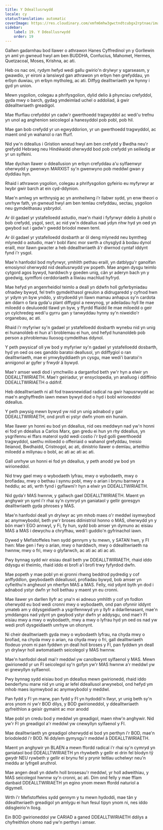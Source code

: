 ```yaml
---
title: Y Ddeallusrwydd
locale: cy
statusTranslation: automatic
coverImage: https://res.cloudinary.com/xmfm6mhw3gwctndtcubgx2rptnae/image/upload/v1740337243/small_cover_educacion_fundamental_a051170f1c.webp
sidebar:
    label: 19. Y Ddeallusrwydd
    order: 19
---
```

Gallwn gadarnhau bod llawer o athrawon Hanes Cyffredinol yn y Gorllewin yn aml yn gwneud hwyl am ben BUDDHA, Confucius, Mahomet, Hermes, Quetzacoal, Moses, Krishna, ac ati.

Heb os nac oni, rydym hefyd wedi gallu gwirio'n drylwyr y sgarseasm, y gwawdio, yr eironi a lansiwyd gan athrawon yn erbyn hen grefyddau, yn erbyn duwiau, yn erbyn mytholeg, ac ati. Diffyg dealltwriaeth yw hynny i gyd yn union.

Mewn ysgolion, colegau a phrifysgolion, dylid delio â phynciau crefyddol, gyda mwy o barch, gydag ymdeimlad uchel o addoliad, â gwir ddealltwriaeth greadigol.

Mae ffurfiau crefyddol yn cadw'r gwerthoedd tragwyddol ac wedi'u trefnu yn unol ag anghenion seicolegol a hanesyddol pob pobl, pob hil.

Mae gan bob crefydd yr un egwyddorion, yr un gwerthoedd tragwyddol, ac maent ond yn wahanol o ran ffurf.

Nid yw'n ddeallus i Gristion wneud hwyl am ben crefydd y Bwdha neu'r grefydd Hebraeg neu Hindŵaidd oherwydd bod pob crefydd yn seiliedig ar yr un sylfeini.

Mae dychan llawer o ddeallusion yn erbyn crefyddau a'u sylfaenwyr oherwydd y gwenwyn MARXIST sy'n gwenwyno pob meddwl gwan y dyddiau hyn.

Rhaid i athrawon ysgolion, colegau a phrifysgolion gyfeirio eu myfyrwyr ar lwybr gwir barch at ein cyd-ddynion.

Mae'n amlwg yn wrthnysig ac yn annheilwng i'r llabwr sydd, yn enw theori o unrhyw fath, yn gwneud hwyl am ben temlau crefyddau, sectau, ysgolion neu gymdeithasau ysbrydol.

Ar ôl gadael yr ystafelloedd astudio, mae'n rhaid i fyfyrwyr ddelio â phobl o bob crefydd, ysgol, sect, ac nid yw'n ddeallus nad ydyn nhw hyd yn oed yn gwybod sut i gadw'r gwedd briodol mewn teml.

Ar ôl gadael yr ystafelloedd dosbarth ar ôl deng mlynedd neu bymtheg mlynedd o astudio, mae'r bobl ifanc mor swrth a chysglyd â bodau dynol eraill, mor llawn gwacter a heb ddealltwriaeth â'r diwrnod cyntaf iddynt fynd i'r ysgol.

Mae'n hanfodol bod myfyrwyr, ymhlith pethau eraill, yn datblygu'r ganolfan emosiynol oherwydd nid deallusrwydd yw popeth. Mae angen dysgu teimlo cytgord agos bywyd, harddwch y goeden unig, cân yr aderyn bach yn y goedwig, symffoni cerddoriaeth a lliwiau machlud hyfryd.

Mae hefyd yn angenrheidiol teimlo a deall yn ddwfn holl gyferbyniadau ofnadwy bywyd, fel trefn gymdeithasol greulon a didrugaredd y cyfnod hwn yr ydym yn byw ynddo, y strydoedd yn llawn mamau anhapus sy'n cardota am ddarn o fara gyda'u plant diffygiol a newynog, yr adeiladau hyll lle mae miloedd o deuluoedd tlawd yn byw, y ffyrdd ffiaidd lle mae miloedd o geir yn cylchredeg wedi'u gyrru gan y tanwyddau hynny sy'n niweidio'r organebau, ac ati.

Rhaid i'r myfyriwr sy'n gadael yr ystafelloedd dosbarth wynebu nid yn unig ei hunanoldeb ei hun a'i broblemau ei hun, ond hefyd hunanoldeb pob person a phroblemau lluosog cymdeithas ddynol.

Y peth pwysicaf oll yw bod y myfyriwr sy'n gadael yr ystafelloedd dosbarth, hyd yn oed os oes ganddo baratoi deallusol, yn ddiffygiol o ran dealltwriaeth, mae ei ymwybyddiaeth yn cysgu, mae wedi'i baratoi'n annigonol ar gyfer y frwydr â bywyd.

Mae'r amser wedi dod i ymchwilio a darganfod beth yw'r hyn a elwir yn DDEALLTWIRIAETH. Mae'r geiriadur, yr ensyclopedia, yn analluog i ddiffinio DDEALLTWIRIAETH o ddifrif.

Heb ddealltwriaeth ni all fod trawsnewidiad radical na gwir hapusrwydd ac mae'n anghyffredin iawn mewn bywyd dod o hyd i bobl wirioneddol ddeallus.

Y peth pwysig mewn bywyd yw nid yn unig adnabod y gair DDEALLTWIRIAETH, ond profi ei ystyr dwfn ynom ein hunain.

Mae llawer yn honni eu bod yn ddeallus, nid oes meddwyn nad yw'n honni ei fod yn ddeallus a Carlos Marx, gan gredu ei hun yn rhy ddeallus, yn ysgrifennu ei ffars materol sydd wedi costio i'r byd golli gwerthoedd tragwyddol, saethu miloedd o offeiriaid o wahanol grefyddau, treisio lleianod, Bwdhaidd, Cristnogol, ac ati, dinistrio llawer o demlau, arteithio miloedd a miliynau o bobl, ac ati ac ati ac ati.

Gall unrhyw un honni ei fod yn ddeallus, y peth anodd yw bod yn wirioneddol.

Nid trwy gael mwy o wybodaeth lyfrau, mwy o wybodaeth, mwy o brofiadau, mwy o bethau i synnu pobl, mwy o arian i brynu barnwyr a heddlu; ac ati, wrth fynd i gyflawni'r hyn a elwir yn DDEALLTWIRIAETH.

Nid gyda'r MAS hwnnw, y gallwch gael DDEALLTWIRIAETH. Maent yn anghywir yn syml i'r rhai sy'n cymryd yn ganiataol y gellir goresgyn dealltwriaeth gyda phroses y MAS.

Mae'n hanfodol deall yn drylwyr ac ym mhob maes o'r meddwl isymwybod ac anymwybodol, beth yw'r broses ddinistriol honno o MAS, oherwydd yn y bôn mae'r EGO annwyl, y Fi, fy hun, sydd bob amser yn dymuno ac eisiau MAS a MAS i dewychu a chryfhau, wedi'i guddio'n gyfrinachol iawn.

Dywed y Mefistoffeles hwn sydd gennym y tu mewn, y SATAN hwn, y FI hwn: Mae gen i fwy o arian, mwy o harddwch, mwy o ddealltwriaeth na hwnnw, mwy o fri, mwy o glyfarwch, ac ati ac ati ac ati.

Pwy bynnag sydd wir eisiau deall beth yw DDEALLTWIRIAETH, rhaid iddo ddysgu ei theimlo, rhaid iddo ei brofi a'i brofi trwy fyfyrdod dwfn.

Mae popeth y mae pobl yn ei gronni rhwng beddrod pydredig y cof anffyddlon, gwybodaeth ddeallusol, profiadau bywyd, bob amser yn cyfieithu'n angheuol yn nherfyn MAS a MAS. Felly, nid ydynt byth yn dod i adnabod ystyr dwfn yr holl bethau y maent yn eu cronni.

Mae llawer yn darllen llyfr ac yna'n ei adneuo ymhlith y cof yn fodlon oherwydd eu bod wedi cronni mwy o wybodaeth, ond pan ofynnir iddynt ymateb am y ddysgeidiaeth a ysgrifennwyd yn y llyfr a ddarllenasant, mae'n ymddangos nad ydynt yn gwybod ystyr dwfn yr addysgu, ond mae'r FI eisiau mwy a mwy o wybodaeth, mwy a mwy o lyfrau hyd yn oed os nad yw wedi profi dysgeidiaeth unrhyw un ohonynt.

Ni cheir dealltwriaeth gyda mwy o wybodaeth lyfrau, na chyda mwy o brofiad, na chyda mwy o arian, na chyda mwy o fri, gall dealltwriaeth flodeuo ynom ni pan fyddwn yn deall holl broses y FI, pan fyddwn yn deall yn drylwyr holl awtomatiaeth seicolegol y MAS hwnnw.

Mae'n hanfodol deall mai'r meddwl yw canolbwynt sylfaenol y MAS. Mewn gwirionedd yr un FI seicolegol sy'n gofyn yw'r MAS hwnnw a'r meddwl yw ei gnewyllyn sylfaenol.

Pwy bynnag sydd eisiau bod yn ddeallus mewn gwirionedd, rhaid iddo benderfynu marw nid yn unig ar lefel ddeallusol arwynebol, ond hefyd ym mhob maes isymwybod ac anymwybodol y meddwl.

Pan fydd y FI yn marw, pan fydd y FI yn hydoddi'n llwyr, yr unig beth sy'n aros ynom ni yw'r BOD dilys, y BOD gwirioneddol, y ddealltwriaeth gyfreithlon a geisir gymaint ac mor anodd

Mae pobl yn credu bod y meddwl yn greadigol, maen nhw'n anghywir. Nid yw'r FI yn greadigol a'r meddwl yw cnewyllyn sylfaenol y FI.

Mae dealltwriaeth yn greadigol oherwydd ei bod yn perthyn i'r BOD, mae'n briodoledd i'r BOD. Ni ddylem gymysgu'r meddwl â DDEALLTWIRIAETH.

Maent yn anghywir yn BLAEN a mewn ffordd radical i'r rhai sy'n cymryd yn ganiataol bod DDEALLTWIRIAETH yn rhywbeth y gellir ei drin fel blodyn tŷ gwydr NEU rywbeth y gellir ei brynu fel y prynir teitlau uchelwyr neu'n meddu ar lyfrgell aruthrol.

Mae angen deall yn ddwfn holl brosesau'r meddwl, yr holl adweithiau, y MAS seicolegol hwnnw sy'n cronni, ac ati. Dim ond felly y mae fflam danbaid DDEALLTWIRIAETH yn egino ynom mewn ffordd naturiol a digymell.

Wrth i'r Mefistoffeles sydd gennym y tu mewn hydoddi, mae tân y ddealltwriaeth greadigol yn amlygu ei hun fesul tipyn ynom ni, nes iddo ddisgleirio'n llosg.

Ein BOD gwirioneddol yw CARIAD a ganed DDEALLTWIRIAETH ddilys a chyfreithlon ohono nad yw'n perthyn i amser.

